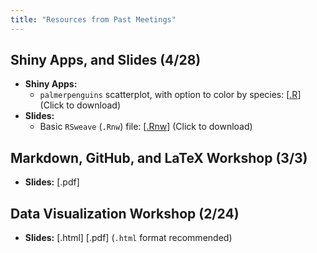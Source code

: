 ```yaml
---
title: "Resources from Past Meetings"
---
```


## Shiny Apps, and Slides (4/28)

- **Shiny Apps:**
    - `palmerpenguins` scatterplot, with option to color by species: [<a href="../Files/Shiny_and_Slides/p_penguins.R" download="p_penguins.R">.R</a>] (Click to download)
    
- **Slides:**
    - Basic `RSweave` (`.Rnw`) file: [<a href="../Files/Shiny_and_Slides/slides.Rnw" download="slides.Rnw">.Rnw</a>] (Click to download)
    
    
## Markdown, GitHub, and LaTeX Workshop (3/3)

- **Slides:** [.pdf]
    

## Data Visualization Workshop (2/24)

- **Slides:** [.html] [.pdf] (`.html` format recommended)